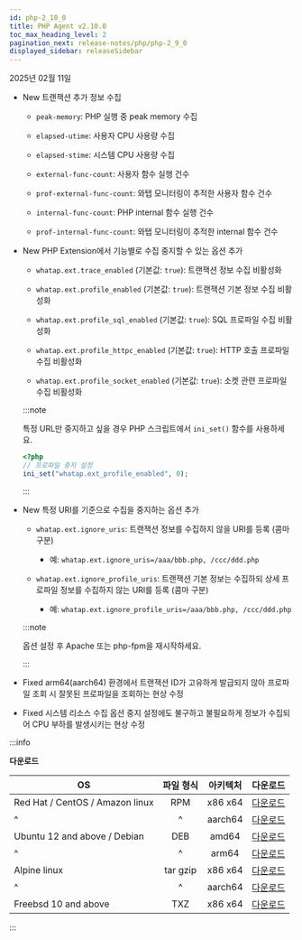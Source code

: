 ```yaml
---
id: php-2_10_0
title: PHP Agent v2.10.0
toc_max_heading_level: 2
pagination_next: release-notes/php/php-2_9_0
displayed_sidebar: releaseSidebar
---
```


2025년 02월 11일

- <Status priority='1'>New</Status> 트랜잭션 추가 정보 수집

  - `peak-memory`: PHP 실행 중 peak memory 수집

  - `elapsed-utime`: 사용자 CPU 사용량 수집

  - `elapsed-stime`: 시스템 CPU 사용량 수집

  - `external-func-count`: 사용자 함수 실행 건수

  - `prof-external-func-count`: 와탭 모니터링이 추적한 사용자 함수 건수

  - `internal-func-count`: PHP internal 함수 실행 건수

  - `prof-internal-func-count`: 와탭 모니터링이 추적한 internal 함수 건수

- <Status priority='1'>New</Status> PHP Extension에서 기능별로 수집 중지할 수 있는 옵션 추가

  - `whatap.ext.trace_enabled` (기본값: `true`): 트랜잭션 정보 수집 비활성화

  - `whatap.ext.profile_enabled` (기본값: `true`): 트랜잭션 기본 정보 수집 비활성화

  - `whatap.ext.profile_sql_enabled` (기본값: `true`): SQL 프로파일 수집 비활성화

  - `whatap.ext.profile_httpc_enabled` (기본값: `true`): HTTP 호출 프로파일 수집 비활성화

  - `whatap.ext.profile_socket_enabled` (기본값: `true`): 소켓 관련 프로파일 수집 비활성화

  :::note

  특정 URL만 중지하고 싶을 경우 PHP 스크립트에서 `ini_set()` 함수를 사용하세요. 

  ```php
  <?php
  // 프로파일 중지 설정
  ini_set("whatap.ext_profile_enabled", 0);
  ```
  
  :::

- <Status priority='1'>New</Status> 특정 URI를 기준으로 수집을 중지하는 옵션 추가

  - `whatap.ext.ignore_uris`: 트랜잭션 정보를 수집하지 않을 URI를 등록 (콤마 구분)

    - 예: `whatap.ext.ignore_uris=/aaa/bbb.php, /ccc/ddd.php`

  - `whatap.ext.ignore_profile_uris`: 트랜잭션 기본 정보는 수집하되 상세 프로파일 정보를 수집하지 않는 URI를 등록 (콤마 구분)

    - 예: `whatap.ext.ignore_profile_uris=/aaa/bbb.php, /ccc/ddd.php`

  :::note 

  옵션 설정 후 Apache 또는 php-fpm을 재시작하세요. 

  :::


- <Status priority='0'>Fixed</Status> arm64(aarch64) 환경에서 트랜잭션 ID가 고유하게 발급되지 않아 프로파일 조회 시 잘못된 프로파일을 조회하는 현상 수정 

- <Status priority='0'>Fixed</Status> 시스템 리소스 수집 옵션 중지 설정에도 불구하고 불필요하게 정보가 수집되어 CPU 부하를 발생시키는 현상 수정 

:::info

**다운로드**

| OS | 파일 형식 | 아키텍처 | 다운로드 |
| - | :-: | :-: | :-: |
| Red Hat / CentOS / Amazon linux | RPM | x86 x64 | [다운로드](https://repo.whatap.io/centos/6/x86_64/whatap-php-2.10-0.x86_64.rpm) |
| \^ | \^ | aarch64 | [다운로드](https://repo.whatap.io/centos/7/aarch64/whatap-php-2.10-0.aarch64.rpm) |
| Ubuntu 12 and above / Debian | DEB | amd64 | [다운로드](https://repo.whatap.io/debian/unstable/whatap-php_2.10.0_amd64.deb) |
| \^ | \^ | arm64 | [다운로드](https://repo.whatap.io/debian/unstable/whatap-php_2.10.0_arm64.deb) |
| Alpine linux | tar gzip | x86 x64 | [다운로드](https://repo.whatap.io/alpine/x86_64/whatap-php-2.10.0.tar.gz) |
| \^ | \^ | aarch64 | [다운로드](https://repo.whatap.io/alpine/aarch64/whatap-php-2.10.0.tar.gz) |
| Freebsd 10 and above | TXZ | x86 x64 | [다운로드](https://repo.whatap.io/freebsd/10/whatap-php-2.10.0.txz) |

:::
